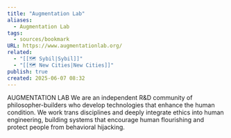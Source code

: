 ```yaml
---
title: "Augmentation Lab"
aliases:
  - Augmentation Lab
tags:
  - sources/bookmark
URL: https://www.augmentationlab.org/
related:
  - "[[🗺️ Sybil|Sybil]]"
  - "[[🗺️ New Cities|New Cities]]"
publish: true
created: 2025-06-07 08:32
---
```


AUGMENTATION LAB
We are an independent R&D community of philosopher-builders who develop technologies that enhance the human condition. We work trans disciplines and deeply integrate ethics into human engineering, building systems that encourage human flourishing and protect people from behavioral hijacking.